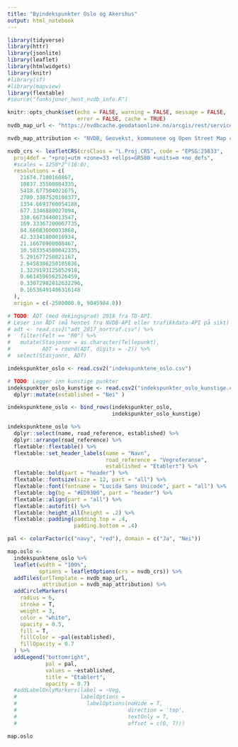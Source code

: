 ```yaml
---
title: "Byindekspunkter Oslo og Akershus"
output: html_notebook
---
```


```r
library(tidyverse)
library(httr)
library(jsonlite)
library(leaflet)
library(htmlwidgets)
library(knitr)
#library(sf)
#library(mapview)
library(flextable)
#source("funksjoner_hent_nvdb_info.R")
```

```r
knitr::opts_chunk$set(echo = FALSE, warning = FALSE, message = FALSE,
                      error = FALSE, cache = TRUE)
nvdb_map_url <- "https://nvdbcache.geodataonline.no/arcgis/rest/services/Trafikkportalen/GeocacheTrafikkJPG/MapServer/tile/{z}/{y}/{x}"

nvdb_map_attribution <- "NVDB, Geovekst, kommunene og Open Street Map contributors (utenfor Norge)"

nvdb_crs <- leafletCRS(crsClass = "L.Proj.CRS", code = "EPSG:25833",
  proj4def = "+proj=utm +zone=33 +ellps=GRS80 +units=m +no_defs",
  #scales = 1250*2^(16:0),
  resolutions = c(
    21674.7100160867,
    10837.35500804335,
    5418.677504021675,
    2709.3387520108377,
    1354.6693760054188,
    677.3346880027094,
    338.6673440013547,
    169.33367200067735,
    84.66683600033868,
    42.33341800016934,
    21.16670900008467,
    10.583354500042335,
    5.291677250021167,
    2.6458386250105836,
    1.3229193125052918,
    0.6614596562526459,
    0.33072982812632296,
    0.16536491406316148
  ),
  origin = c(-2500000.0, 9045984.0))
```

```r
# TODO: ÅDT (med dekingsgrad) 2018 fra TD-API.
# Leser inn ÅDT (må hentes fra NVDB-API eller trafikkdata-API på sikt)
# adt <- read.csv2("adt_2017_nortraf.csv") %>% 
#   filter(Felt == "R0") %>% 
#   mutate(Stasjonnr = as.character(Tellepunkt),
#          ADT = round(ADT, digits = -2)) %>% 
#  select(Stasjonnr, ADT)
```


```r
indekspunkter_oslo <- read.csv2("indekspunktene_oslo.csv")

# TODO: Legger inn kunstige punkter
indekspunkter_oslo_kunstige <- read.csv2("indekspunkter_oslo_kunstige.csv") %>% 
  dplyr::mutate(established = "Nei" )

indekspunktene_oslo <- bind_rows(indekspunkter_oslo,
                                 indekspunkter_oslo_kunstige)
```


```r
indekspunktene_oslo %>% 
  dplyr::select(name, road_reference, established) %>% 
  dplyr::arrange(road_reference) %>% 
  flextable::flextable() %>% 
  flextable::set_header_labels(name = "Navn",
                               road_reference = "Vegreferanse",
                               established = "Etablert") %>% 
  flextable::bold(part = "header") %>% 
  flextable::fontsize(size = 12, part = "all") %>% 
  flextable::font(fontname = "Lucida Sans Unicode", part = "all") %>% 
  flextable::bg(bg = "#ED9300", part = "header") %>% 
  flextable::align(part = "all") %>% 
  flextable::autofit() %>% 
  flextable::height_all(height = .2) %>% 
  flextable::padding(padding.top = .4,
                     padding.bottom = .4)
```

```r
pal <- colorFactor(c("navy", "red"), domain = c("Ja", "Nei"))

map.oslo <- 
  indekspunktene_oslo %>% 
  leaflet(width = "100%",
          options = leafletOptions(crs = nvdb_crs)) %>% 
  addTiles(urlTemplate = nvdb_map_url,
           attribution = nvdb_map_attribution) %>%
  addCircleMarkers(
    radius = 6,
    stroke = T,
    weight = 3,
    color = "white",
    opacity = 0.5,
    fill = T,
    fillColor = ~pal(established),
    fillOpacity = 0.7
  ) %>% 
  addLegend("bottomright",
            pal = pal,
            values = ~established,
            title = "Etablert",
            opacity = 0.7)
  #addLabelOnlyMarkers(label = ~Veg,
  #                    labelOptions = 
  #                      labelOptions(noHide = T, 
  #                                   direction = 'top', 
  #                                   textOnly = T,
  #                                   offset = c(0, 7)))

map.oslo
```



